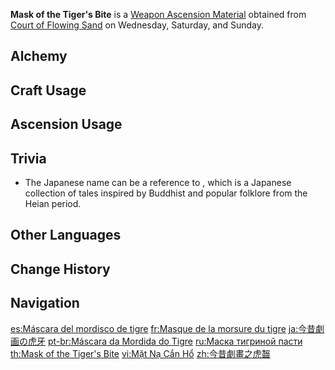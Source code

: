 {{Item Infobox
|id           = 114034
|image        = Item Mask of the Tiger's Bite.png
|type         = Weapon Ascension Materials
|invCategory  = Character Development Items
|group        = Oni Masks
|quality      = 3
|description  = "Sumirezome Sangetsu Kogetsukan" depicts the fierce [[oni]] [[Chiyo|Torachiyo]] shattering the [[Ei|Shogun]]'s naginata with a single bite, thus gaining the upper hand for a time. As such, masks that are based on him have finely crafted fangs.<br>In the denouement of this tale, the wounded oni fled into the forest, deathly afraid of showing himself even to the cold moonlight. The wind that whispers through the alleys and valleys can be said to resemble his quiet cries of agony, and so there is a poetic seasonal expression for this in Inazuma: "Torachiyo's Wind."
|day1         = Wednesday
|day2         = Saturday
|day3         = Sunday
|source1      = Court of Flowing Sand
|source2      = [[Crafting]]
|source3      = [[Parametric Transformer]]
}}
'''Mask of the Tiger's Bite''' is a [[Weapon Ascension Material]] obtained from [[Court of Flowing Sand]] on Wednesday, Saturday, and Sunday.

==Alchemy==
{{Recipe
|type = Crafting
|Mask of the Wicked Lieutenant = 3
|Mora = 125
|sort = Mask of the Wicked Lieutenant;Mora
}}

==Craft Usage==
{{Craft Usage}}

==Ascension Usage==
{{Ascension Usage}}

==Trivia==
* The Japanese name can be a reference to {{w|Konjaku Monogatarishū|''Konjaku Monogatarishuu''}}, which is a Japanese collection of tales inspired by Buddhist and popular folklore from the Heian period.

==Other Languages==
{{Other Languages
|en       = Mask of the Tiger's Bite
|zhs      = 今昔剧画之虎啮
|zhs_rm   = Jīnxī Jùhuà zhī Hǔ Niè
|zht      = 今昔劇畫之虎齧
|zht_rm   = Jīnxī Jùhuà zhī Hǔ Niè
|zh_tl    = Tiger's Bite of Dramatic Scenes of the Present and the Past
|ja       = 今昔劇画の虎牙
|ja_rm    = Konjaku Gekiga no Koga
|ja_tl    = Tiger Fang of the Past and Present Dramatic Picture
|ko       = 금석극화의 호교(虎噛)
|ko_rm    = Geumseokgeukhwa-ui Hogyo
|ko_tl    = Tiger's Bite of the Past and Present Dramatic Art
|es       = Máscara del mordisco de tigre
|es_tl    = Mask of the Tiger's Bite
|fr       = Masque de la morsure du tigre
|fr_tl    = Mask of the Tiger's Bite
|ru       = Маска тигриной пасти
|ru_tl    = Mask of the Tiger's Throat
|th       = Mask of the Tiger's Bite
|vi       = Mặt Nạ Cắn Hổ
|vi_tl    = Tiger-Bite Mask
|de       = Die Maske des Tigerbisses
|de_tl    = The Mask of the Tigerbite
|id       = Mask of the Tiger's Bite
|pt       = Máscara da Mordida do Tigre
|pt_tl    = 
|tr       = Kaplan Dişinin Maskesi
|tr_tl    = The Tiger Tooth's Mask
|it       = Maschera del morso della tigre
|it_tl    = 
}}

==Change History==
{{Change History|2.0}}

==Navigation==
{{Development Item Navbox|Weapon Materials}}

[[es:Máscara del mordisco de tigre]]
[[fr:Masque de la morsure du tigre]]
[[ja:今昔劇画の虎牙]]
[[pt-br:Máscara da Mordida do Tigre]]
[[ru:Маска тигриной пасти]]
[[th:Mask of the Tiger's Bite]]
[[vi:Mặt Nạ Cắn Hổ]]
[[zh:今昔劇畫之虎齧]]